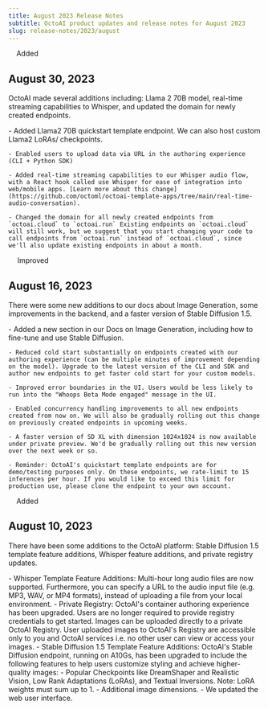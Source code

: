 ```yaml
---
title: August 2023 Release Notes
subtitle: OctoAI product updates and release notes for August 2023
slug: release-notes/2023/august
---
```



<div className='changelog-status'>
<img src="../../assets/icons/plus.svg" width='12' height='12' noZoom />
<span>Added</span>
</div>

## August 30, 2023

OctoAI made several additions including: Llama 2 70B model, real-time streaming capabilities to Whisper, and updated the domain for newly created endpoints.

<div className="changelog">
    - Added Llama2 70B quickstart template endpoint. We can also host custom Llama2 LoRAs/ checkpoints.

    - Enabled users to upload data via URL in the authoring experience (CLI + Python SDK)

    - Added real-time streaming capabilities to our Whisper audio flow, with a React hook called use Whisper for ease of integration into web/mobile apps. [Learn more about this change](https://github.com/octoml/octoai-template-apps/tree/main/real-time-audio-conversation).

    - Changed the domain for all newly created endpoints from `octoai.cloud` to `octoai.run` Existing endpoints on `octoai.cloud` will still work, but we suggest that you start changing your code to call endpoints from `octoai.run` instead of `octoai.cloud`, since we'll also update existing endpoints in about a month.
</div>


<div className='changelog-status'>
<img src="../../assets/icons/heart.svg" width='14' height='14' noZoom />
<span>Improved</span>
</div>

## August 16, 2023

There were some new additions to our docs about Image Generation, some improvements in the backend, and a faster version of Stable Diffusion 1.5.

<div className="changelog">
    - Added a new section in our Docs on Image Generation, including how to fine-tune and use Stable Diffusion.

    - Reduced cold start substantially on endpoints created with our authoring experience (can be multiple minutes of improvement depending on the model). Upgrade to the latest version of the CLI and SDK and author new endpoints to get faster cold start for your custom models.

    - Improved error boundaries in the UI. Users would be less likely to run into the "Whoops Beta Mode engaged" message in the UI.

    - Enabled concurrency handling improvements to all new endpoints created from now on. We will also be gradually rolling out this change on previously created endpoints in upcoming weeks.

    - A faster version of SD XL with dimension 1024x1024 is now available under private preview. We'd be gradually rolling out this new version over the next week or so.

    - Reminder: OctoAI's quickstart template endpoints are for demo/testing purposes only. On these endpoints, we rate-limit to 15 inferences per hour. If you would like to exceed this limit for production use, please clone the endpoint to your own account.
</div>

<div className='changelog-status'>
<img src="../../assets/icons/plus.svg" width='12' height='12' noZoom />
<span>Added</span>
</div>

## August 10, 2023

There have been some additions to the OctoAI platform: Stable Diffusion 1.5 template feature additions, Whisper feature additions, and private registry updates.

<div className="changelog">
    - Whisper Template Feature Additions: Multi-hour long audio files are now supported. Furthermore, you can specify a URL to the audio input file (e.g. MP3, WAV, or MP4 formats), instead of uploading a file from your local environment.
    - Private Registry: OctoAI's container authoring experience has been upgraded. Users are no longer required to provide registry credentials to get started. Images can be uploaded directly to a private OctoAI Registry. User uploaded images to OctoAI's Registry are accessible only to you and OctoAI services i.e. no other user can view or access your images.
    - Stable Diffusion 1.5 Template Feature Additions: OctoAI's Stable Diffusion endpoint, running on A10Gs, has been upgraded to include the following features to help users customize styling and achieve higher-quality images:
        - Popular Checkpoints like DreamShaper and Realistic Vision, Low Rank Adaptations (LoRAs), and Textual Inversions. Note: LoRA weights must sum up to 1.
        - Additional image dimensions.
        - We updated the web user interface.
</div>